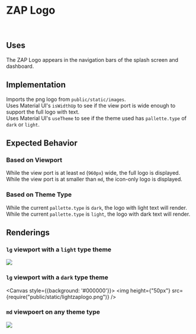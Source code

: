 <!--- Logo.stories.mdx -->


<Meta title="MDX/ZAP Logo" />

# ZAP Logo

<br />

## Uses

The ZAP Logo appears in the navigation bars of the splash screen and dashboard.

## Implementation

Imports the png logo from `public/static/images`. <br/>
Uses Material UI's `isWidthUp` to see if the view port is wide enough to support the full logo with text. <br/>
Uses Material UI's `useTheme` to see if the theme used has `pallette.type` of `dark` or `light`. <br/>

## Expected Behavior

### Based on Viewport

While the view port is at least `md` (`960px`) wide, the full logo is displayed. <br/>
While the view port is at smaller than `md`, the icon-only logo is displayed. <br/>

### Based on Theme Type

While the current `pallette.type` is `dark`, the logo with light text will render. <br/>
While the current `pallette.type` is `light`, the logo with dark text will render. <br/>

## Renderings

### `lg` viewport with a `light` type theme

<Canvas>
   <img height={"50px"} src={require("public/static/darkzaplogo.png")} />
</Canvas>

### `lg` viewport with a `dark` type theme

<Canvas style={{background: '#000000'}}>
   <img height={"50px"} src={require("public/static/lightzaplogo.png")} />
</Canvas>

### `md` viewpoert on any theme type

<Canvas>
   <img height={"50px"} src={require("public/static/zaplogo.png")} />
</Canvas>